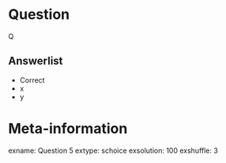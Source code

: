 
Question
========
Q

Answerlist
----------
* Correct
* x
* y


Meta-information
================
exname: Question 5
extype: schoice
exsolution: 100
exshuffle: 3
